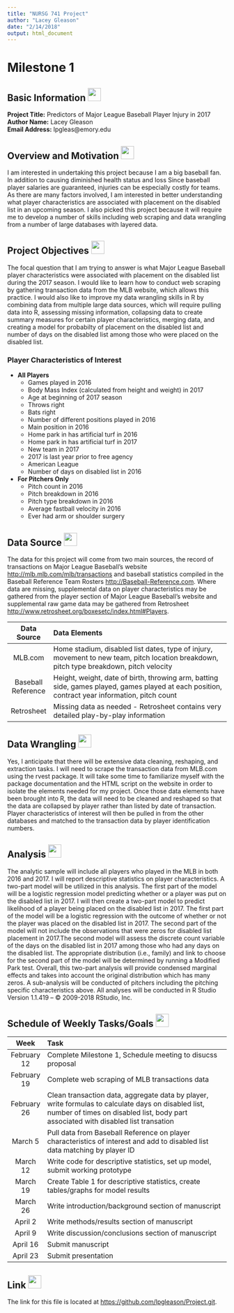 ```yaml
---
title: "NURSG 741 Project"
author: "Lacey Gleason"
date: "2/14/2018"
output: html_document
---
```


# Milestone 1

## Basic Information ![](https://upload.wikimedia.org/wikipedia/en/1/1e/Baseball_%28crop%29.jpg){width=30px}  

**Project Title:** Predictors of Major League Baseball Player Injury in 2017   
**Author Name:** Lacey Gleason  
**Email Address:** lpgleas@emory.edu  

## Overview and Motivation ![](https://upload.wikimedia.org/wikipedia/en/1/1e/Baseball_%28crop%29.jpg){width=30px}    
I am interested in undertaking this project because I am a big baseball fan. In addition to causing diminished health status and loss Since baseball player salaries are guaranteed, injuries can be especially costly for teams. As there are many factors involved, I am interested in better understanding what player characteristics are associated with placement on the disabled list in an upcoming season. I also picked this project because it will require me to develop a number of skills including web scraping and data wrangling from a number of large databases with layered data. 

## Project Objectives ![](https://upload.wikimedia.org/wikipedia/en/1/1e/Baseball_%28crop%29.jpg){width=30px}  
The focal question that I am trying to answer is what Major League Baseball player characteristics were associated with placement on the disabled list during the 2017 season. I would like to learn how to conduct web scraping by gathering transaction data from the MLB website, which allows this practice. I would also like to improve my data wrangling skills in R by combining data from multiple large data sources, which will require pulling data into R, assessing missing information, collapsing data to create summary measures for certain player characteristics, merging data, and creating a model for probabilty of placement on the disabled list and number of days on the disabled list among those who were placed on the disabled list.

### Player Characteristics of Interest

* **All Players**
    + Games played in 2016
    + Body Mass Index (calculated from height and weight) in 2017
    + Age at beginning of 2017 season
    + Throws right
    + Bats right
    + Number of different positions played in 2016
    + Main position in 2016
    + Home park in has artificial turf in 2016
    + Home park in has artificial turf in 2017
    + New team in 2017
    + 2017 is last year prior to free agency
    + American League
    + Number of days on disabled list in 2016  

* **For Pitchers Only**
    + Pitch count in 2016
    + Pitch breakdown in 2016
    + Pitch type breakdown in 2016
    + Average fastball velocity in 2016
    + Ever had arm or shoulder surgery

## Data Source ![](https://upload.wikimedia.org/wikipedia/en/1/1e/Baseball_%28crop%29.jpg){width=30px}  
The data for this project will come from two main sources, the record of transactions on Major League Baseball's website <http://mlb.mlb.com/mlb/transactions> and baseball statistics compiled in the Baseball Reference Team Rosters <http://Baseball-Reference.com>. Where data are missing, supplemental data on player characteristics may be gathered from the player section of Major League Baseball's website and supplemental raw game data may be gathered from Retrosheet <http://www.retrosheet.org/boxesetc/index.html#Players>.

| Data Source | Data Elements                                                               |
|:-----------:|:----------------------------------------------------------------------------|
| MLB.com     | Home stadium, disabled list dates, type of injury, movement to new team, pitch location breakdown, pitch type breakdown, pitch velocity |
| Baseball Reference | Height, weight, date of birth, throwing arm, batting side, games played, games played at each position, contract year information, pitch count |
| Retrosheet  | Missing data as needed - Retrosheet contains very detailed play-by-play information |

## Data Wrangling ![](https://upload.wikimedia.org/wikipedia/en/1/1e/Baseball_%28crop%29.jpg){width=30px}  
Yes, I anticipate that there will be extensive data cleaning, reshaping, and extraction tasks. I will need to scrape the transaction data from MLB.com using the rvest package. It will take some time to familiarize myself with the package documentation and the HTML script on the website in order to isolate the elements needed for my project. Once those data elements have been brought into R, the data will need to be cleaned and reshaped so that the data are collapsed by player rather than listed by date of transaction. Player characteristics of interest will then be pulled in from the other databases and matched to the transaction data by player identification numbers.

## Analysis ![](https://upload.wikimedia.org/wikipedia/en/1/1e/Baseball_%28crop%29.jpg){width=30px}  
The analytic sample will include all players who played in the MLB in both 2016 and 2017. I will report descriptive statistics on player characteristics. A two-part model will be utilized in this analysis. The first part of the model will be a logistic regression model predicting whether or a player was put on the disabled list in 2017.  I will then create a two-part model to predict likelihood of a player being placed on the disabled list in 2017. The first part of the model will be a logistic regression with the outcome of whether or not the player was placed on the disabled list in 2017. The second part of the model will not include the observations that were zeros for disabled list placement in 2017.The second model will assess the discrete count variable of the days on the disabled list in 2017 among those who had any days on the disabled list. The appropriate distribution (i.e., family) and link to choose for the second part of the model will be determined by running a Modified Park test. Overall, this two-part analysis will provide condensed marginal effects and takes into account the original distribution which has many zeros. A sub-analysis will be conducted of pitchers including the pitching specific characteristics above. All analyses will be conducted in R Studio Version 1.1.419 – © 2009-2018 RStudio, Inc.

## Schedule of Weekly Tasks/Goals ![](https://upload.wikimedia.org/wikipedia/en/1/1e/Baseball_%28crop%29.jpg){width=30px}  
| Week        | Task                                                                        |
|:-----------:|:----------------------------------------------------------------------------|
| February 12 | Complete Milestone 1, Schedule meeting to disucss proposal |
| February 19 | Complete web scraping of MLB transactions data |
| February 26 | Clean transaction data, aggregate data by player, write formulas to calculate days on disabled list, number of times on disabled list, body part associated with disabled list transation |
| March 5 | Pull data from Baseball Reference on player characteristics of interest and add to disabled list data matching by player ID |
| March 12 | Write code for descriptive statistics, set up model, submit working prototype |
| March 19 | Create Table 1 for descriptive statistics, create tables/graphs for model results |
| March 26 | Write introduction/background section of manuscript |
| April 2 | Write methods/results section of manuscript |
| April 9 | Write discussion/conclusions section of manuscript |
| April 16 | Submit manuscript |
| April 23 | Submit presentation | 

## Link ![](https://upload.wikimedia.org/wikipedia/en/1/1e/Baseball_%28crop%29.jpg){width=30px} 
The link for this file is located at <https://github.com/lpgleason/Project.git>.

